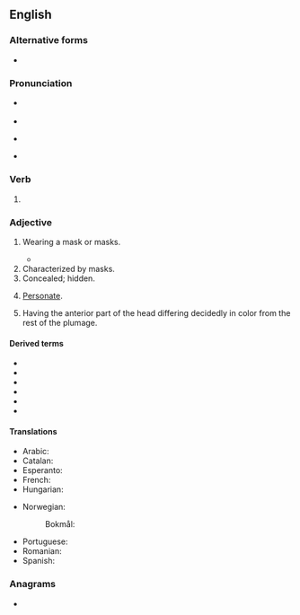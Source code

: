 ==English==

===Alternative forms===
* {{l|en|masqued}} {{qualifier|archaic}}

===Pronunciation===
* {{a|UK}} {{IPA|en|/mɑːskt/}}
* {{audio|en|LL-Q1860 (eng)-Vealhurl-masked.wav |Audio (UK)}}
* {{a|US}} {{IPA|en|/mæskt/}}
* {{rhymes|en|ɑːskt|æskt|s=1}}

===Verb===
{{head|en|verb form}}

# {{en-past of|mask}}

===Adjective===
{{en-adj}}

# Wearing a mask or masks.
#: {{ant|en|unmasked|maskless}}
#* {{quote-journal|en|journal=Time|title=Why I'm Mandating That Austin Schools Must Be Masked When Classes Start|author=Stephanie Elizalde|date=Aug 15 2021
|passage=As the Superintendent of Austin, TX, schools I have mandated that our kids must be '''masked''' when they start school on Tuesday.
|url=https://time.com/6090484/austin-texas-schools-masks-mandate/}}
# Characterized by masks.
# Concealed; hidden.
# {{lb|en|botany}} [[personate|Personate]].
# {{lb|en|zoology|of birds}} Having the anterior part of the head differing decidedly in color from the rest of the plumage.

====Derived terms====
{{der-top}}
* {{l|en|masked ball}}
* {{l|en|masked battery}}
* {{l|en|masked crab}}
* {{l|en|masked finch}}
* {{l|en|masked palm civet}}
* {{l|en|masked pig}}
{{der-bottom}}

====Translations====
{{trans-top|wearing a mask or masks}}
* Arabic: {{t|ar|مُقَنَّع}}
* Catalan: {{t+|ca|emmascarat}}
* Esperanto: {{t|eo|maskita}}
* French: {{t+|fr|masqué}}
* Hungarian: {{t+|hu|álarcos}}
{{trans-mid}}
* Norwegian:
*: Bokmål: {{t|nb|maskert}}
* Portuguese: {{t+|pt|mascarado}}
* Romanian: {{t+|ro|mascat}}
* Spanish: {{t+|es|enmascarado}}
{{trans-bottom}}

===Anagrams===
* {{anagrams|en|a=adekms|demask}}